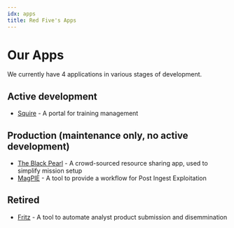 ```yaml
---
idx: apps
title: Red Five's Apps
---
```

# Our Apps
We currently have 4 applications in various stages of development.

## Active development
- [Squire](/apps/squire) - A portal for training management

## Production (maintenance only, no active development)
- [The Black Pearl](/apps/tbp) - A crowd-sourced resource sharing app, used to simplify mission setup
- [MagPIE](/apps/magpie) - A tool to provide a workflow for Post Ingest Exploitation

## Retired
- [Fritz](/apps/fritz) - A tool to automate analyst product submission and disemmination